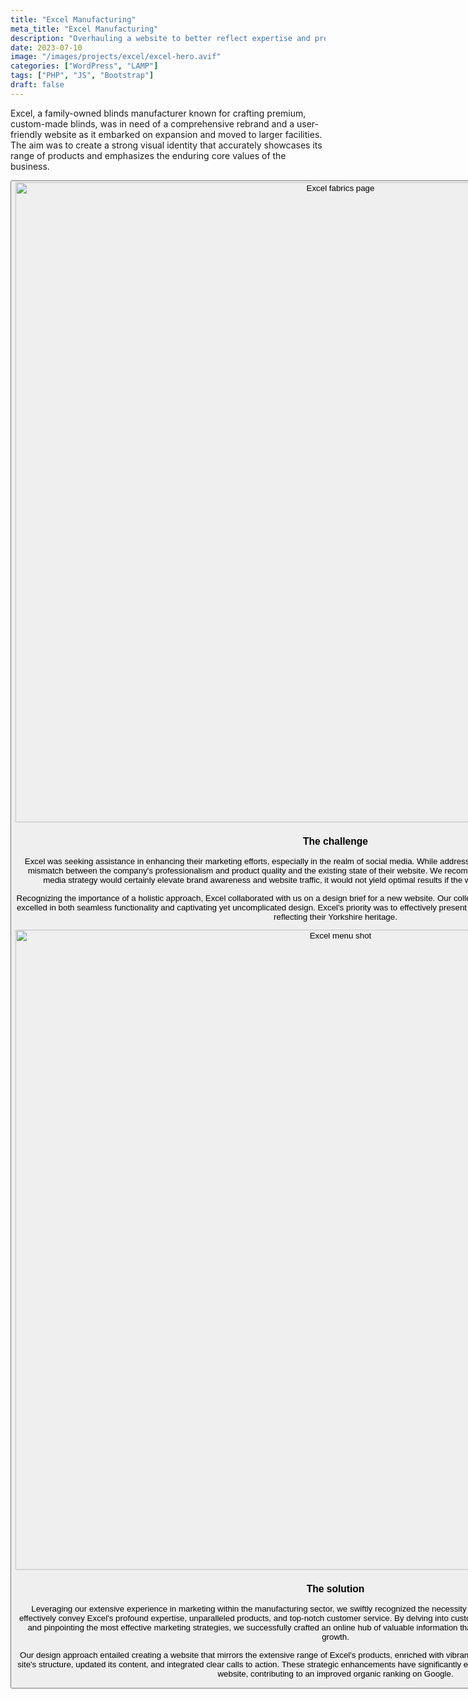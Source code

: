 ```yaml
---
title: "Excel Manufacturing"
meta_title: "Excel Manufacturing"
description: "Overhauling a website to better reflect expertise and product offering."
date: 2023-07-10
image: "/images/projects/excel/excel-hero.avif"
categories: ["WordPress", "LAMP"]
tags: ["PHP", "JS", "Bootstrap"]
draft: false
---
```


<AtTbb/>

Excel, a family-owned blinds manufacturer known for crafting premium, custom-made blinds, was in need of a comprehensive rebrand and a user-friendly website as it embarked on expansion and moved to larger facilities. The aim was to create a strong visual identity that accurately showcases its range of products and emphasizes the enduring core values of the business.

<Button label="Visit the website" link="https://www.excelgb.com/" style="solid" target="_blank"/>

<img src="/images/projects/excel/excel-case-study-website-fabrics.avif" alt="Excel fabrics page" width="1024" loading="lazy"/>

### The challenge

Excel was seeking assistance in enhancing their marketing efforts, especially in the realm of social media. While addressing this need, we at The Bigger Boat identified a mismatch between the company's professionalism and product quality and the existing state of their website. We recommended that while implementing a robust social media strategy would certainly elevate brand awareness and website traffic, it would not yield optimal results if the website itself didn't meet industry standards.

Recognizing the importance of a holistic approach, Excel collaborated with us on a design brief for a new website. Our collective understanding was to develop a website that excelled in both seamless functionality and captivating yet uncomplicated design. Excel's priority was to effectively present their products and industry expertise while proudly reflecting their Yorkshire heritage.

<img src="/images/projects/excel/excel-case-study-website-menu.avif" alt="Excel menu shot" width="1024" loading="lazy"/>

### The solution

Leveraging our extensive experience in marketing within the manufacturing sector, we swiftly recognized the necessity for a comprehensive website transformation to effectively convey Excel's profound expertise, unparalleled products, and top-notch customer service. By delving into customer preferences, their desired online experience, and pinpointing the most effective marketing strategies, we successfully crafted an online hub of valuable information that now empowers Excel to propel their business growth.

Our design approach entailed creating a website that mirrors the extensive range of Excel's products, enriched with vibrant high-resolution images. We also streamlined the site's structure, updated its content, and integrated clear calls to action. These strategic enhancements have significantly enhanced the customer journey post-landing on the website, contributing to an improved organic ranking on Google.